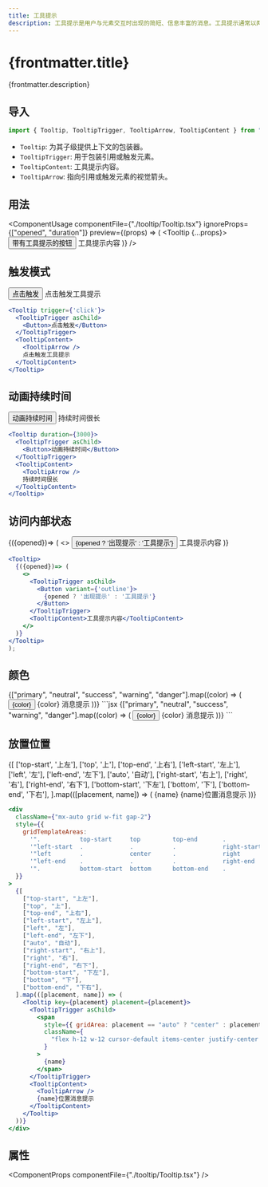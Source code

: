```yaml
---
title: 工具提示
description: 工具提示是用户与元素交互时出现的简短、信息丰富的消息。工具提示通常以两种方式之一启动：通过鼠标悬停手势或通过键盘悬停手势。
---
```




# {frontmatter.title}

{frontmatter.description}

## 导入

```js
import { Tooltip, TooltipTrigger, TooltipArrow, TooltipContent } from "@resolid/react-ui";
```

- `Tooltip`: 为其子级提供上下文的包装器。
- `TooltipTrigger`: 用于包装引用或触发元素。
- `TooltipContent`: 工具提示内容。
- `TooltipArrow`: 指向引用或触发元素的视觉箭头。

## 用法

<ComponentUsage
  componentFile={"./tooltip/Tooltip.tsx"}
  ignoreProps={["opened", "duration"]}
  preview={(props) => (
    <Tooltip {...props}>
      <TooltipTrigger asChild>
        <Button>带有工具提示的按钮</Button>
      </TooltipTrigger>
      <TooltipContent>
        <TooltipArrow />
        工具提示内容
      </TooltipContent>
    </Tooltip>
  )}
/>
  
## 触发模式

<section className={'example group'}>
<ComponentExample className={"flex flex-row gap-3"}>
  <Tooltip trigger={'click'}>
    <TooltipTrigger asChild>
      <Button>点击触发</Button>
    </TooltipTrigger>
    <TooltipContent>
      <TooltipArrow />
      点击触发工具提示
    </TooltipContent>
  </Tooltip>
</ComponentExample>

```jsx
<Tooltip trigger={'click'}>
  <TooltipTrigger asChild>
    <Button>点击触发</Button>
  </TooltipTrigger>
  <TooltipContent>
    <TooltipArrow />
    点击触发工具提示
  </TooltipContent>
</Tooltip>
```
</section>

## 动画持续时间

<section className={'example group'}>
  <ComponentExample className={"flex flex-row gap-3"}>
    <Tooltip duration={3000}>
      <TooltipTrigger asChild>
        <Button>动画持续时间</Button>
      </TooltipTrigger>
      <TooltipContent>
        <TooltipArrow />
        持续时间很长
      </TooltipContent>
    </Tooltip>
  </ComponentExample>

  ```jsx
  <Tooltip duration={3000}>
    <TooltipTrigger asChild>
      <Button>动画持续时间</Button>
    </TooltipTrigger>
    <TooltipContent>
      <TooltipArrow />
      持续时间很长
    </TooltipContent>
  </Tooltip>
  ```
</section>

## 访问内部状态

<section className={'example group'}>
  <ComponentExample className={"flex flex-row gap-3"}>
    <Tooltip>
      {({opened})=> (
        <>
          <TooltipTrigger asChild>
            <Button variant={'outline'}>
              {opened ? '出现提示' : '工具提示'}
            </Button>
          </TooltipTrigger>
          <TooltipContent>工具提示内容</TooltipContent>
        </>
      )}
    </Tooltip>
  </ComponentExample>

  ```jsx
  <Tooltip>
    {({opened})=> (
      <>
        <TooltipTrigger asChild>
          <Button variant={'outline'}>
            {opened ? '出现提示' : '工具提示'}
          </Button>
        </TooltipTrigger>
        <TooltipContent>工具提示内容</TooltipContent>
      </>
    )}
  </Tooltip>
  );
  ```

</section>

## 颜色

<section className={"example group"}>
  <ComponentExample className={"flex flex-row gap-3"}>
    {["primary", "neutral", "success", "warning", "danger"].map((color) => (
      <Tooltip placement={"bottom"} key={color} color={color}>
        <TooltipTrigger asChild>
          <Button className={"capitalize"} color={color} variant={"soft"}>
            {color}
          </Button>
        </TooltipTrigger>
        <TooltipContent className={"capitalize"}>
          <TooltipArrow />
          {color} 消息提示
        </TooltipContent>
      </Tooltip>
    ))}
  </ComponentExample>
  ```jsx
  {["primary", "neutral", "success", "warning", "danger"].map((color) => (
    <Tooltip placement={"bottom"} key={color} color={color}>
      <TooltipTrigger asChild>
        <Button className={"capitalize"} color={color} variant={"soft"}>
          {color}
        </Button>
      </TooltipTrigger>
      <TooltipContent className={"capitalize"}>
        <TooltipArrow />
        {color} 消息提示
      </TooltipContent>
    </Tooltip>
  ))}
  ```
</section>

## 放置位置

<section className={'example group'}>
  <ComponentExample>
    <div className={'mx-auto grid w-fit gap-2'}
      style={{
        gridTemplateAreas:
          '".           top-start     top         top-end       .            "' +
          '"left-start  .             .           .             right-start  "' +
          '"left        .             center      .             right        "' +
          '"left-end    .             .           .             right-end    "' +
          '".           bottom-start  bottom      bottom-end    .            "',
      }}
    >
      {[
        ['top-start', '上左'],
        ['top', '上'],
        ['top-end', '上右'],
        ['left-start', '左上'],
        ['left', '左'],
        ['left-end', '左下'],
        ['auto', '自动'],
        ['right-start', '右上'],
        ['right', '右'],
        ['right-end', '右下'],
        ['bottom-start', '下左'],
        ['bottom', '下'],
        ['bottom-end', '下右'],
      ].map(([placement, name]) => (
        <Tooltip key={placement} placement={placement}>
          <TooltipTrigger asChild>
            <span
              style={{ gridArea: placement == 'auto' ? 'center' : placement }}
              className={
                'flex h-12 w-12 text-center leading-tight text-sm cursor-default items-center justify-center rounded bg-bg-muted'
              }
            >
            {name}
          </span>
          </TooltipTrigger>
          <TooltipContent>
            <TooltipArrow />
            {name}位置消息提示
          </TooltipContent>
        </Tooltip>
      ))}
    </div>
  </ComponentExample>

```jsx
<div
  className={"mx-auto grid w-fit gap-2"}
  style={{
    gridTemplateAreas:
      '".           top-start     top         top-end       .            "' +
      '"left-start  .             .           .             right-start  "' +
      '"left        .             center      .             right        "' +
      '"left-end    .             .           .             right-end    "' +
      '".           bottom-start  bottom      bottom-end    .            "',
  }}
>
  {[
    ["top-start", "上左"],
    ["top", "上"],
    ["top-end", "上右"],
    ["left-start", "左上"],
    ["left", "左"],
    ["left-end", "左下"],
    ["auto", "自动"],
    ["right-start", "右上"],
    ["right", "右"],
    ["right-end", "右下"],
    ["bottom-start", "下左"],
    ["bottom", "下"],
    ["bottom-end", "下右"],
  ].map(([placement, name]) => (
    <Tooltip key={placement} placement={placement}>
      <TooltipTrigger asChild>
        <span
          style={{ gridArea: placement == "auto" ? "center" : placement }}
          className={
            "flex h-12 w-12 cursor-default items-center justify-center rounded bg-bg-muted text-center text-sm leading-tight"
          }
        >
          {name}
        </span>
      </TooltipTrigger>
      <TooltipContent>
        <TooltipArrow />
        {name}位置消息提示
      </TooltipContent>
    </Tooltip>
  ))}
</div>
```

</section>

## 属性

<ComponentProps componentFile={"./tooltip/Tooltip.tsx"} />

